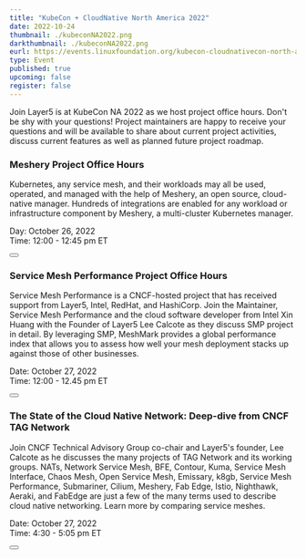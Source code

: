 ```yaml
---
title: "KubeCon + CloudNative North America 2022"
date: 2022-10-24
thumbnail: ./kubeconNA2022.png
darkthumbnail: ./kubeconNA2022.png
eurl: https://events.linuxfoundation.org/kubecon-cloudnativecon-north-america/
type: Event
published: true
upcoming: false
register: false
---
```



<EventWrapper>

Join <Link to="/blog/events/layer5-at-kubecon-cloudnativecon-north-america">Layer5 is at KubeCon NA 2022</Link> as we host project office hours. Don't be shy with your questions! Project maintainers are happy to receive your questions and will be available to share about current project activities, discuss current features as well as planned future project roadmap.

### Meshery Project Office Hours
  
<p> Kubernetes, any service mesh, and their workloads may all be used, operated, and managed with the help of Meshery, an open source, cloud-native manager. Hundreds of integrations are enabled for any workload or infrastructure component by Meshery, a multi-cluster Kubernetes manager. </p>

<div className="flex-row">
  <p>
    Day: October 26, 2022 <br />
    Time: 12:00 - 12:45 pm ET
  </p>

  <Button secondary title="Register" url="https://community.cncf.io/events/details/cncf-cncf-project-office-hours-presents-meshery-project-office-hour-1200-1245-pm-et/" external="true" />
</div>

### Service Mesh Performance Project Office Hours
  
<p>
  Service Mesh Performance is a CNCF-hosted project that has received support from Layer5, Intel, RedHat, and HashiCorp. Join the Maintainer, Service Mesh Performance and the cloud software developer from Intel <Link to="/community/members/xin-huang">Xin Huang</Link> with the Founder of Layer5 <Link to="/community/members/lee-calcote">Lee Calcote</Link> as they discuss SMP project in detail. By leveraging SMP, MeshMark provides a global performance index that allows you to assess how well your mesh deployment stacks up against those of other businesses. 
</p>
<div className="flex-row">
  <p>
    Date: October 27, 2022<br/>  
    Time: 12:00 - 12.45 pm ET
  </p>
  <Button secondary title="Register" url="https://community.cncf.io/events/details/cncf-cncf-project-office-hours-presents-service-mesh-performance-project-office-hour-1200-1245-pm-et/" external="true" />
</div>

### The State of the Cloud Native Network: Deep-dive from CNCF TAG Network

<p>
  Join CNCF Technical Advisory Group co-chair and Layer5's founder, <Link to="/community/members/lee-calcote">Lee Calcote</Link> as he discusses the many projects of TAG Network and its working groups. NATs, Network Service Mesh, BFE, Contour, Kuma, Service Mesh Interface, Chaos Mesh, Open Service Mesh, Emissary, k8gb, Service Mesh Performance, Submariner, Cilium, Meshery, Fab Edge, Istio, Nighthawk, Aeraki, and FabEdge are just a few of the many terms used to describe cloud native networking. Learn more by <Link to="/service-mesh-landscape">comparing service meshes</Link>.
</p>

<div class="flex-row">
  <p>
    Date: October 27, 2022<br />
    Time: 4:30 - 5:05 pm ET
  </p>

  <Button secondary title="Register" url="https://sched.co/1BZJl" external="true" />
</div>

</EventWrapper>
